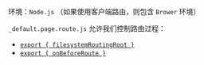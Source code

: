 环境：`Node.js` （如果使用客户端路由，则包含 `Brower` 环境）


`_default.page.route.js` 允许我们控制路由过程：
 - [`export { filesystemRoutingRoot }`](filesystemRoutingRoot)
 - [`export { onBeforeRoute }`](onBeforeRoute)

